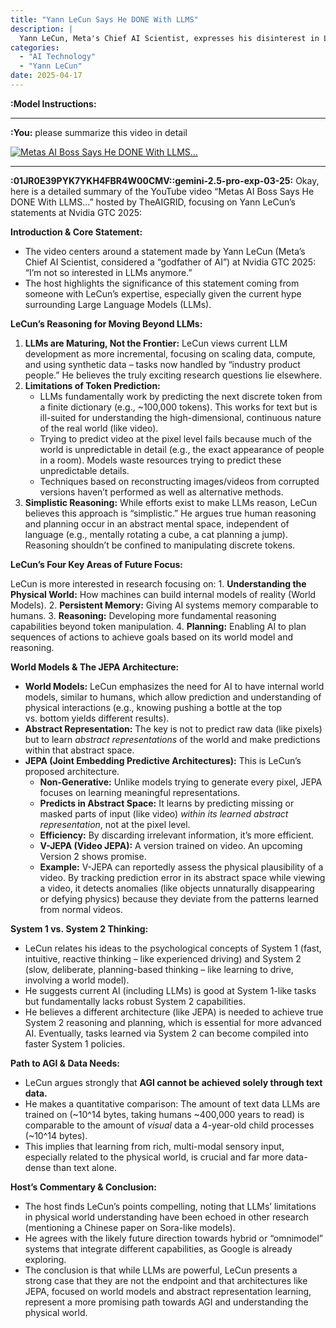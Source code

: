 ```yaml
---
title: "Yann LeCun Says He DONE With LLMS"
description: |
  Yann LeCun, Meta's Chief AI Scientist, expresses his disinterest in LLMs at Nvidia GTC 2025, advocating for a shift towards understanding the physical world and developing abstract representations, 16. apr. 2025
categories:
  - "AI Technology"
  - "Yann LeCun"   
date: 2025-04-17
---
```


**:Model Instructions:** 

  ---

  
**:You:** please summarize this video in detail

[![Metas AI Boss Says He DONE With LLMS...](https://i.ytimg.com/vi_webp/p1QXZHV4jkM/maxresdefault.webp)](https://www.youtube.com/watch?v=p1QXZHV4jkM)

---

**:01JR0E39PYK7YKH4FBR4W00CMV::gemini-2.5-pro-exp-03-25:** Okay, here is a detailed summary of the YouTube video "Metas AI Boss Says He DONE With LLMS..." hosted by TheAIGRID, focusing on Yann LeCun's statements at Nvidia GTC 2025:

**Introduction & Core Statement:**

*   The video centers around a statement made by Yann LeCun (Meta's Chief AI Scientist, considered a "godfather of AI") at Nvidia GTC 2025: "I'm not so interested in LLMs anymore."
*   The host highlights the significance of this statement coming from someone with LeCun's expertise, especially given the current hype surrounding Large Language Models (LLMs).

**LeCun's Reasoning for Moving Beyond LLMs:**

1.  **LLMs are Maturing, Not the Frontier:** LeCun views current LLM development as more incremental, focusing on scaling data, compute, and using synthetic data – tasks now handled by "industry product people." He believes the truly exciting research questions lie elsewhere.
2.  **Limitations of Token Prediction:**
    *   LLMs fundamentally work by predicting the next discrete token from a finite dictionary (e.g., ~100,000 tokens). This works for text but is ill-suited for understanding the high-dimensional, continuous nature of the real world (like video).
    *   Trying to predict video at the pixel level fails because much of the world is unpredictable in detail (e.g., the exact appearance of people in a room). Models waste resources trying to predict these unpredictable details.
    *   Techniques based on reconstructing images/videos from corrupted versions haven't performed as well as alternative methods.
3.  **Simplistic Reasoning:** While efforts exist to make LLMs reason, LeCun believes this approach is "simplistic." He argues true human reasoning and planning occur in an abstract mental space, independent of language (e.g., mentally rotating a cube, a cat planning a jump). Reasoning shouldn't be confined to manipulating discrete tokens.

**LeCun's Four Key Areas of Future Focus:**

LeCun is more interested in research focusing on:
1.  **Understanding the Physical World:** How machines can build internal models of reality (World Models).
2.  **Persistent Memory:** Giving AI systems memory comparable to humans.
3.  **Reasoning:** Developing more fundamental reasoning capabilities beyond token manipulation.
4.  **Planning:** Enabling AI to plan sequences of actions to achieve goals based on its world model and reasoning.

**World Models & The JEPA Architecture:**

*   **World Models:** LeCun emphasizes the need for AI to have internal world models, similar to humans, which allow prediction and understanding of physical interactions (e.g., knowing pushing a bottle at the top vs. bottom yields different results).
*   **Abstract Representation:** The key is not to predict raw data (like pixels) but to learn *abstract representations* of the world and make predictions within that abstract space.
*   **JEPA (Joint Embedding Predictive Architectures):** This is LeCun's proposed architecture.
    *   **Non-Generative:** Unlike models trying to generate every pixel, JEPA focuses on learning meaningful representations.
    *   **Predicts in Abstract Space:** It learns by predicting missing or masked parts of input (like video) *within its learned abstract representation*, not at the pixel level.
    *   **Efficiency:** By discarding irrelevant information, it's more efficient.
    *   **V-JEPA (Video JEPA):** A version trained on video. An upcoming Version 2 shows promise.
    *   **Example:** V-JEPA can reportedly assess the physical plausibility of a video. By tracking prediction error in its abstract space while viewing a video, it detects anomalies (like objects unnaturally disappearing or defying physics) because they deviate from the patterns learned from normal videos.

**System 1 vs. System 2 Thinking:**

*   LeCun relates his ideas to the psychological concepts of System 1 (fast, intuitive, reactive thinking – like experienced driving) and System 2 (slow, deliberate, planning-based thinking – like learning to drive, involving a world model).
*   He suggests current AI (including LLMs) is good at System 1-like tasks but fundamentally lacks robust System 2 capabilities.
*   He believes a different architecture (like JEPA) is needed to achieve true System 2 reasoning and planning, which is essential for more advanced AI. Eventually, tasks learned via System 2 can become compiled into faster System 1 policies.

**Path to AGI & Data Needs:**

*   LeCun argues strongly that **AGI cannot be achieved solely through text data.**
*   He makes a quantitative comparison: The amount of text data LLMs are trained on (~10^14 bytes, taking humans ~400,000 years to read) is comparable to the amount of *visual* data a 4-year-old child processes (~10^14 bytes).
*   This implies that learning from rich, multi-modal sensory input, especially related to the physical world, is crucial and far more data-dense than text alone.

**Host's Commentary & Conclusion:**

*   The host finds LeCun's points compelling, noting that LLMs' limitations in physical world understanding have been echoed in other research (mentioning a Chinese paper on Sora-like models).
*   He agrees with the likely future direction towards hybrid or "omnimodel" systems that integrate different capabilities, as Google is already exploring.
*   The conclusion is that while LLMs are powerful, LeCun presents a strong case that they are not the endpoint and that architectures like JEPA, focused on world models and abstract representation learning, represent a more promising path towards AGI and understanding the physical world.

